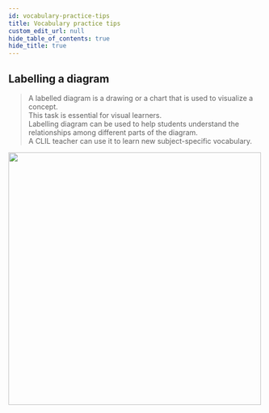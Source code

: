 ```yaml
---
id: vocabulary-practice-tips
title: Vocabulary practice tips
custom_edit_url: null
hide_table_of_contents: true
hide_title: true
---
```


## Labelling a diagram

> A  labelled  diagram  is  a drawing or a chart that is used to visualize a concept.  
This  task  is  essential  for visual  learners.  
Labelling diagram  can  be  used  to help students understand the  relationships  among different  parts  of  the diagram.   
A CLIL teacher can use it to learn new subject-specific vocabulary.

<img src={conceptmap} width="500"/>